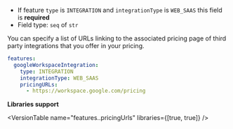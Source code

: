 
- If feature `type` is `INTEGRATION` and `integrationType` is `WEB_SAAS` this field is **required**
- Field type: `seq` of `str`

You can specify a list of URLs linking to the associated pricing page of
third party integrations that you offer in your pricing.

```yaml
features:
  googleWorkspaceIntegration:
    type: INTEGRATION
    integrationType: WEB_SAAS
    pricingURLs:
      - https://workspace.google.com/pricing
```

**Libraries support**

<VersionTable name="features.<name>.pricingUrls" libraries={[true, true]} />
